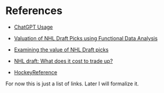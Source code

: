 # References {.unnumbered}

::: {#refs}
-   [ChatGPT Usage](https://chatgpt.com/c/6872b228-8478-8008-a76f-717881103689)

-   [Valuation of NHL Draft Picks using Functional Data Analysis](https://summit.sfu.ca/_flysystem/fedora/2023-02/etd22223.pdf)

-   [Examining the value of NHL Draft picks](https://soundofhockey.com/2022/06/06/examining-the-value-of-nhl-draft-picks/amp/)

-   [NHL draft: What does it cost to trade up?](https://www.broadstreethockey.com/post/nhl-draft-pick-value-trading-up/)

-   [HockeyReference](https://www.hockey-reference.com/draft/)
:::

For now this is just a list of links. Later I will formalize it.

